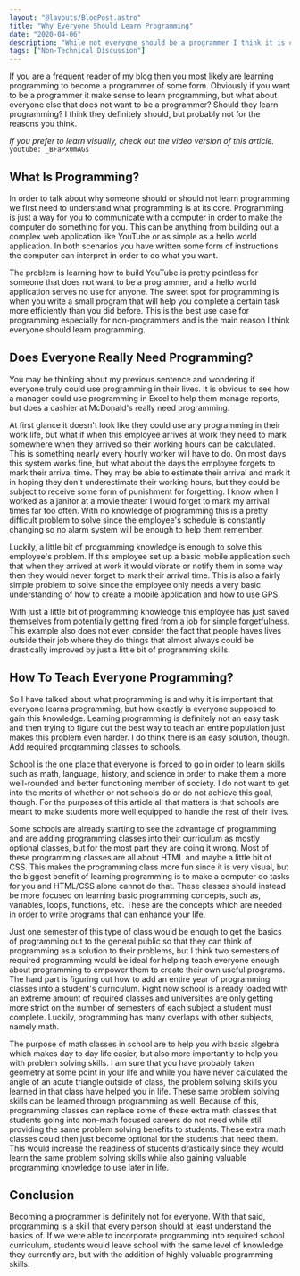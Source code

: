 ```yaml
---
layout: "@layouts/BlogPost.astro"
title: "Why Everyone Should Learn Programming"
date: "2020-04-06"
description: "While not everyone should be a programmer I think it is crucial that everyone learns at least the basics of programming."
tags: ["Non-Technical Discussion"]
---
```


If you are a frequent reader of my blog then you most likely are learning programming to become a programmer of some form. Obviously if you want to be a programmer it make sense to learn programming, but what about everyone else that does not want to be a programmer? Should they learn programming? I think they definitely should, but probably not for the reasons you think.

_If you prefer to learn visually, check out the video version of this article._
`youtube: _BFaPx0mAGs`

## What Is Programming?

In order to talk about why someone should or should not learn programming we first need to understand what programming is at its core. Programming is just a way for you to communicate with a computer in order to make the computer do something for you. This can be anything from building out a complex web application like YouTube or as simple as a hello world application. In both scenarios you have written some form of instructions the computer can interpret in order to do what you want.

The problem is learning how to build YouTube is pretty pointless for someone that does not want to be a programmer, and a hello world application serves no use for anyone. The sweet spot for programming is when you write a small program that will help you complete a certain task more efficiently than you did before. This is the best use case for programming especially for non-programmers and is the main reason I think everyone should learn programming.

## Does Everyone Really Need Programming?

You may be thinking about my previous sentence and wondering if everyone truly could use programming in their lives. It is obvious to see how a manager could use programming in Excel to help them manage reports, but does a cashier at McDonald's really need programming.

At first glance it doesn't look like they could use any programming in their work life, but what if when this employee arrives at work they need to mark somewhere when they arrived so their working hours can be calculated. This is something nearly every hourly worker will have to do. On most days this system works fine, but what about the days the employee forgets to mark their arrival time. They may be able to estimate their arrival and mark it in hoping they don't underestimate their working hours, but they could be subject to receive some form of punishment for forgetting. I know when I worked as a janitor at a movie theater I would forget to mark my arrival times far too often. With no knowledge of programming this is a pretty difficult problem to solve since the employee's schedule is constantly changing so no alarm system will be enough to help them remember.

Luckily, a little bit of programming knowledge is enough to solve this employee's problem. If this employee set up a basic mobile application such that when they arrived at work it would vibrate or notify them in some way then they would never forget to mark their arrival time. This is also a fairly simple problem to solve since the employee only needs a very basic understanding of how to create a mobile application and how to use GPS.

With just a little bit of programming knowledge this employee has just saved themselves from potentially getting fired from a job for simple forgetfulness. This example also does not even consider the fact that people haves lives outside their job where they do things that almost always could be drastically improved by just a little bit of programming skills.

## How To Teach Everyone Programming?

So I have talked about what programming is and why it is important that everyone learns programming, but how exactly is everyone supposed to gain this knowledge. Learning programming is definitely not an easy task and then trying to figure out the best way to teach an entire population just makes this problem even harder. I do think there is an easy solution, though. Add required programming classes to schools.

School is the one place that everyone is forced to go in order to learn skills such as math, language, history, and science in order to make them a more well-rounded and better functioning member of society. I do not want to get into the merits of whether or not schools do or do not achieve this goal, though. For the purposes of this article all that matters is that schools are meant to make students more well equipped to handle the rest of their lives.

Some schools are already starting to see the advantage of programming and are adding programming classes into their curriculum as mostly optional classes, but for the most part they are doing it wrong. Most of these programming classes are all about HTML and maybe a little bit of CSS. This makes the programming class more fun since it is very visual, but the biggest benefit of learning programming is to make a computer do tasks for you and HTML/CSS alone cannot do that. These classes should instead be more focused on learning basic programming concepts, such as, variables, loops, functions, etc. These are the concepts which are needed in order to write programs that can enhance your life.

Just one semester of this type of class would be enough to get the basics of programming out to the general public so that they can think of programming as a solution to their problems, but I think two semesters of required programming would be ideal for helping teach everyone enough about programming to empower them to create their own useful programs. The hard part is figuring out how to add an entire year of programming classes into a student's curriculum. Right now school is already loaded with an extreme amount of required classes and universities are only getting more strict on the number of semesters of each subject a student must complete. Luckily, programming has many overlaps with other subjects, namely math.

The purpose of math classes in school are to help you with basic algebra which makes day to day life easier, but also more importantly to help you with problem solving skills. I am sure that you have probably taken geometry at some point in your life and while you have never calculated the angle of an acute triangle outside of class, the problem solving skills you learned in that class have helped you in life. These same problem solving skills can be learned through programming as well. Because of this, programming classes can replace some of these extra math classes that students going into non-math focused careers do not need while still providing the same problem solving benefits to students. These extra math classes could then just become optional for the students that need them. This would increase the readiness of students drastically since they would learn the same problem solving skills while also gaining valuable programming knowledge to use later in life.

## Conclusion

Becoming a programmer is definitely not for everyone. With that said, programming is a skill that every person should at least understand the basics of. If we were able to incorporate programming into required school curriculum, students would leave school with the same level of knowledge they currently are, but with the addition of highly valuable programming skills.
